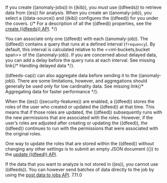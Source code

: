 
If you create ((anomaly-jobs)) in ((kib)), you _must_ use ((dfeeds)) to retrieve data
from ((es)) for analysis. When you create an ((anomaly-job)), you select a
((data-source)) and ((kib)) configures the ((dfeed)) for you under the covers.
{/* For a description of all the ((dfeed)) properties, see the [create ((dfeeds)) API](((ref))/ml-put-datafeed.html). */}

You can associate only one ((dfeed)) with each ((anomaly-job)). The ((dfeed)) contains
a query that runs at a defined interval (`frequency`). By default, this interval
is calculated relative to the \<\<ml-buckets,bucket span>> of the ((anomaly-job)).
If you are concerned about delayed data, you can add a delay before the query
runs at each interval. See <DocBadge><DocIcon size="s" type="unlink" title="missing link"/> missing link</DocBadge>{/*  <DocLink id="enMachineLearningMlDelayedDataDetection">Handling delayed data</DocLink> */}.

((dfeeds-cap)) can also aggregate data before sending it to the ((anomaly-job)).
There are some limitations, however, and aggregations should generally be used
only for low cardinality data. See <DocBadge><DocIcon size="s" type="unlink" title="missing link"/> missing link</DocBadge>{/*  <DocLink id="enMachineLearningMlConfiguringAggregation">Aggregating data for faster performance</DocLink> */}.

<DocCallOut title="Important" color="warning">

When the ((es)) ((security-features)) are enabled, a ((dfeed)) stores the roles of the
user who created or updated the ((dfeed)) at that time. This means that if those
roles are updated, the ((dfeed)) subsequently runs with the new permissions that
are associated with the roles. However, if the user’s roles are adjusted after
creating or updating the ((dfeed)), the ((dfeed)) continues to run with the
permissions that were associated with the original roles.

One way to update the roles that are stored within the ((dfeed)) without changing
any other settings is to submit an empty JSON document ({}) to the
[update ((dfeed)) API](((ref))/ml-update-datafeed.html).

</DocCallOut>

If the data that you want to analyze is not stored in ((es)), you cannot use
((dfeeds)). You can however send batches of data directly to the job by using the
[post data to jobs API](((ref))/ml-post-data.html). <DocBadgeDeprecated tipContent="Deprecated in 7.11.0">7.11.0</DocBadgeDeprecated>
